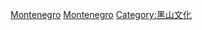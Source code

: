 {{Commons category|Languages of Montenegro}}

[[Category:各國語言|Montenegro]]
[[Category:歐洲各國語言|Montenegro]]
[[Category:黑山文化|Category:黑山文化]]